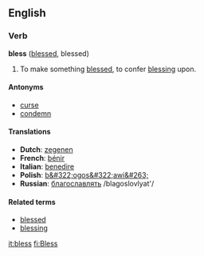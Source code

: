 ==English==
===Verb===
'''bless''' ([[blessed]], blessed)

#To make something [[blessed]], to confer [[blessing]] upon.

====Antonyms====
*[[curse]]
*[[condemn]]

====Translations====
*'''Dutch''': [[zegenen]]
*'''French''': [[bénir]]
*'''Italian''': [[benedire]]
*'''Polish''': [[b&#322;ogos&#322;awi&#263;]]
*'''Russian''': [[благославлять]] /blagoslovlyat'/

====Related terms====
*[[blessed]]
*[[blessing]]

[[it:bless]]
[[fi:Bless]]